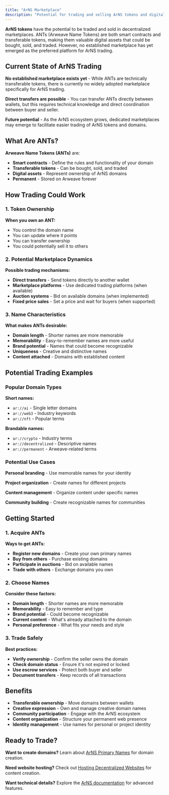 ```yaml
---
title: "ArNS Marketplace"
description: "Potential for trading and selling ArNS tokens and digital assets in decentralized marketplaces"
---
```


**ArNS tokens** have the potential to be traded and sold in decentralized marketplaces. ANTs (Arweave Name Tokens) are both smart contracts and transferable tokens, making them valuable digital assets that could be bought, sold, and traded. However, no established marketplace has yet emerged as the preferred platform for ArNS trading.

## Current State of ArNS Trading

**No established marketplace exists yet** - While ANTs are technically transferable tokens, there is currently no widely adopted marketplace specifically for ArNS trading.

**Direct transfers are possible** - You can transfer ANTs directly between wallets, but this requires technical knowledge and direct coordination between buyer and seller.

**Future potential** - As the ArNS ecosystem grows, dedicated marketplaces may emerge to facilitate easier trading of ArNS tokens and domains.

## What Are ANTs?

**Arweave Name Tokens (ANTs)** are:

- **Smart contracts** - Define the rules and functionality of your domain
- **Transferable tokens** - Can be bought, sold, and traded
- **Digital assets** - Represent ownership of ArNS domains
- **Permanent** - Stored on Arweave forever

## How Trading Could Work

### 1. Token Ownership

**When you own an ANT:**

- You control the domain name
- You can update where it points
- You can transfer ownership
- You could potentially sell it to others

### 2. Potential Marketplace Dynamics

**Possible trading mechanisms:**

- **Direct transfers** - Send tokens directly to another wallet
- **Marketplace platforms** - Use dedicated trading platforms (when available)
- **Auction systems** - Bid on available domains (when implemented)
- **Fixed price sales** - Set a price and wait for buyers (when supported)

### 3. Name Characteristics

**What makes ANTs desirable:**

- **Domain length** - Shorter names are more memorable
- **Memorability** - Easy-to-remember names are more useful
- **Brand potential** - Names that could become recognizable
- **Uniqueness** - Creative and distinctive names
- **Content attached** - Domains with established content

## Potential Trading Examples

### Popular Domain Types

**Short names:**

- `ar://ai` - Single letter domains
- `ar://web3` - Industry keywords
- `ar://nft` - Popular terms

**Brandable names:**

- `ar://crypto` - Industry terms
- `ar://decentralized` - Descriptive names
- `ar://permanent` - Arweave-related terms

### Potential Use Cases

**Personal branding** - Use memorable names for your identity

**Project organization** - Create names for different projects

**Content management** - Organize content under specific names

**Community building** - Create recognizable names for communities

## Getting Started

### 1. Acquire ANTs

**Ways to get ANTs:**

- **Register new domains** - Create your own primary names
- **Buy from others** - Purchase existing domains
- **Participate in auctions** - Bid on available names
- **Trade with others** - Exchange domains you own

### 2. Choose Names

**Consider these factors:**

- **Domain length** - Shorter names are more memorable
- **Memorability** - Easy to remember and type
- **Brand potential** - Could become recognizable
- **Current content** - What's already attached to the domain
- **Personal preference** - What fits your needs and style

### 3. Trade Safely

**Best practices:**

- **Verify ownership** - Confirm the seller owns the domain
- **Check domain status** - Ensure it's not expired or locked
- **Use escrow services** - Protect both buyer and seller
- **Document transfers** - Keep records of all transactions

## Benefits

- **Transferable ownership** - Move domains between wallets
- **Creative expression** - Own and manage creative domain names
- **Community participation** - Engage with the ArNS ecosystem
- **Content organization** - Structure your permanent web presence
- **Identity management** - Use names for personal or project identity

## Ready to Trade?

**Want to create domains?** Learn about [ArNS Primary Names](/use-cases/arns-primary-names) for domain creation.

**Need website hosting?** Check out [Hosting Decentralized Websites](/use-cases/hosting-decentralized-websites) for content creation.

**Want technical details?** Explore the [ArNS documentation](https://docs.ar.io/arns) for advanced features.
